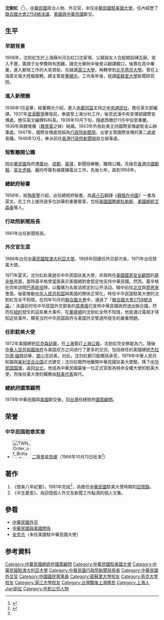 {{noteTA
|G1=PresidentsUS
|1=zh-hans:基辛格;zh-hk:基辛格;zh-tw:季辛吉;
}}
{{Infobox_officeholder
| name = 沈劍虹
| image name = 19690506沈劍虹.jpg
| width = 
| sex = 男 
| now = 中華民國政治人物、外交官
| period =
| party = {{KMT}}
| native place = [[上海市_(中華民國)|上海市]]
| nationality = {{QING}}（1908年－1911年）<br>{{ROC}}（1912年－2007年）
| date of birth ={{birth date|1908|7|2}}
| place of birth = {{QING|江蘇省}}[[松江府|松江府]][[寶山縣|寶山縣]]（今[[上海市|上海市]][[虹口區|虹口區]]）沈家灣
| date of death = {{death date and age|2007|7|12|1908|7|2}}
| place of death = {{ROC|臺北市}}
| educate = 
*美國密蘇里大學碩士<br><span style="color: blue;">(1935年)</span>
*北平燕京大學文學士<br><span style="color: blue;">(1932年)</span>
| past =
*總統府秘書<br><span style="color: blue;">(1956年-1966年10月31日)</span>
*外交部情報司司長<br><span style="color: blue;">(1959年-1961年7月4日)</span>
*行政院新聞局（第五任）局長<br><span style="color: blue;">(1961年7月4日-1966年10月31日)</span>
*駐澳洲大使館大使<br><span style="color: blue;">(1966年9月8日-1968年10月16日)</span>
*外交部常務次長<br><span style="color: blue;">(1968年10月16日-1971年4月12日)</span>
*駐美國大使館大使<br><span style="color: blue;">(1971年4月9日-1979年12月)</span>
*總統府國策顧問<br><span style="color: blue;">(1979年-1996年5月19日)</span>
*中國國民黨中央評議委員
*[[中央電影公司|中央電影公司]]董事長<br><span style="color: blue;"></span>
}}

'''沈劍虹'''（{{bd|1908年|7月2日|2007年|7月12日|catIdx=Shen沈劍虹}}<ref name=die>{{Cite web |url=http://www.chinareviewnews.com/doc/1004/0/8/6/100408678.html?coluid=23&kindid=296&docid=100408678 |title=存档副本 |accessdate=2007-08-11 |archive-date=2007-08-28 |archive-url=https://web.archive.org/web/20070828211115/http://www.chinareviewnews.com/doc/1004/0/8/6/100408678.html?coluid=23&kindid=296&docid=100408678 |dead-url=no }}</ref>），[[中華民國|中華民國]]政治人物、外交官，末任[[中華民國駐美國大使|中華民國駐美國大使]]，任內經歷了[[聯合國大會2758號決議|聯合國大會2758號決議]]、[[中華民國與美國關係|美國與中華民國]]斷交。

==生平==
===早期背景===
1908年，沈劍虹生於上海蘇州河北虹口沈家灣，父親與友人合股開設磚瓦廠，收入不豐，籌措子女學費時有困難。讀完光華附中後曾以翻譯餬口，後靠在高中畢業，進入郵局工作的大哥資助，先就讀[[滬江大學|滬江大學]]，再轉學到[[北平|北平]][[燕京大學|燕京大學]]。曾在上海英文報大陸報服務，總主管是[[董顯光|董顯光]]。工作兩年後，就讀[[密蘇里大學|密蘇里大學]]新聞研究院。

===進入新聞圈===
1936年1月返華，經董顯光介紹，進入由[[蕭同茲|蕭同茲]]主持之[[中央通訊社|中央通訊社]]，擔任英文部編譯。1937年[[淞滬会战|淞滬戰爭]]爆發前，奉調至上海分社工作，後至武漢中央宣傳部國際宣傳處，擔任英文編撰科科長。1938年10月下旬，隨處西撤於11月中旬至重慶。1939年與魏惟儀（[[魏景蒙|魏景蒙]]之妹）結婚。1943年外放赴美主持國際宣傳處駐金山辦事處。1947年，國際宣傳處改組為[[行政院新聞局|行政院新聞局]]，出掌主管國際宣傳的第二處處長職。1948年12月，奉派前往[[香港|香港]][[行政院新聞局|行政院新聞局]]設立辦事處。

===短暫離開公職===
因[[中華民國|中華民國]]政府遷[[廣州|廣州]]、[[成都|成都]]、[[臺灣|臺灣]]，新聞局解散，離開公職。先後在[[香港中國郵報|香港中國郵報]]、[[英文虎報|英文虎報]]、麗的呼聲有線廣播電台工作，先後七年，直到1956年。

===總統府秘書===
1956年，經[[陶希聖|陶希聖]]介紹，出任總統府秘書，為[[蔣介石|蔣介石]]翻譯《[[蘇俄在中國|蘇俄在中國]]》一書為英文。在工作上接待過多位訪華的重要賓客，包括[[美國國務卿|美國國務卿]][[约翰·福斯特·杜勒斯|杜勒斯]]、[[美國總統|美國總統]][[艾森豪|艾森豪]]等人。

===行政院新聞局長===
1961年出任新聞局長。

===外交官生涯===
1966年出任[[中国驻澳大利亚大使列表|中華民國駐澳大利亞大使]]。1968年回國任外交部次長，1971年出任駐美大使。

1971年夏天，沈剑虹赴美就任中华民国驻美大使，并與時任[[美國國家安全顧問|美國國家安全顧問]]的[[基辛格|基辛格]]見面，當時基辛格曾當面表示美國絕對會堅定地支持中華民國。然而，基辛格在同年訪問[[巴基斯坦|巴基斯坦]]時，以腹痛为名取消原定的公开活动，暗中前往[[北京|北京]]與[[周恩來|周恩來]]會面，秘密推動[[中华人民共和国|中华人民共和国]]與美国的關係正常化，時任中华民国駐美大使的沈劍虹完全不知情。在同年10月的[[聯合國大會|聯合國大會]]中，通過了「[[聯合國大會2758號决議|聯合國大會2758號决議]]」：{{quote|恢复中华人民共和国的一切权利，承认她的政府的代表为中国在联合国组织的唯一合法代表并立即把蒋介石的代表从它在联合国组织及其所属一切机构中所非法占据的席位上驱逐出去。<ref>{{Cite web |url=http://www.un.org/chinese/ga/ares2758.html |title=存档副本 |accessdate=2010-11-28 |archive-date=2011-03-19 |archive-url=https://web.archive.org/web/20110319024245/http://www.un.org/chinese/ga/ares2758.html |dead-url=no }}</ref>}}決議前时任中华民国外交部長的[[周書楷|周書楷]]已宣佈中華民國政府退出聯合國。然而在[[紐約|紐約]]發生的這些重大事件，在[[华盛顿哥伦比亚特区|華盛頓]]的沈劍虹全然不知情，他是通过電視才得知这些事件，顯見当时中华民国政府与美国外交管道所發生的嚴重問題。

===任职駐美大使===
1972年美國總統[[尼克森訪華|尼克森訪華]]，在[[上海|上海]]簽訂[[上海公報|上海公報]]，沈劍虹完全無能為力。隨後[[中華人民共和國政府|中華人民共和國政府]]与美国双方之间进行了更多的交流，包括继任的美國總統[[杰拉尔德·福特|杰拉尔德·福特]]訪華、[[鄧小平|鄧小平]]訪美，对此，沈剑虹都只能概括承受。1979年中華人民共和國與[[美利坚合众国|美利坚合众国]]正式建交；沈剑虹黯然地離開中華民國驻美大使館，降下[[中华民国国旗|中华民国国旗]]，返回[[台北|台北]]。他成為中華民國最後一位正式官銜為特命全權大使的駐美大使，而後驻美大使的職務由[[中華民國駐美代表|駐美代表]]取代。

===總統府國策顧問===
1979年中華民國與[[美國|美國]]斷交後，回[[台灣|台灣]]任總統府[[國策顧問|國策顧問]]。

==荣誉==
===中华民国勋章奖章===
* [[File:TWN_Order_of_Brilliant_Star_2Class_BAR.svg|60px]] [[景星勋章|二等景星勋章]]（1966年10月13日批准<ref>{{cite journal |title=總統令 |url=https://twinfo.ncl.edu.tw/tiqry/hypage.cgi?HYPAGE=search/merge_pdf.hpg&dtd_id=12&type=g&sysid=E1000179&jid=79007133&vol=55101400&page=%E9%A0%811-2 |journal=總統府公報 |publisher=總統府第三局 |volume=第1792號 |date=1966-10-14 |page=1页 |access-date=2021-09-07 |archive-date=2021-09-07 |archive-url=https://web.archive.org/web/20210907101431/https://twinfo.ncl.edu.tw/tiqry/hypage.cgi?HYPAGE=search%2Fmerge_pdf.hpg&dtd_id=12&type=g&sysid=E1000179&jid=79007133&vol=55101400&page=%E9%A0%811-2 |dead-url=no }}</ref>）

==著作==
#《使美八年紀要》，1981年完成<ref name=die/>，為擔任[[中華民國|中華民國]]駐美大使時期的[[回憶錄|回憶錄]]。
#《半生憂患》，為回憶個人外交及新聞工作點滴的個人文集。

==參看==
*[[中華民國外交|中華民國外交]]
*[[中華民國與美國關係|中華民國與美國關係]]
*[[安克志|安克志]]（末任美國駐中華民國大使）

==参考資料==
<div class="references-small">
<references />
</div>

{{start box}}
{{s-before|[[沈錡|沈錡]]}}
{{s-title|[[行政院新聞局|行政院新聞局]]局長|1961年—1966年}}
{{s-after|[[魏景蒙|魏景蒙]]}}
{{s-before|rows=2|[[周書楷|周書楷]]}}
{{s-title|[[中華民國駐美國大使|中華民國駐美國大使]]|1971年—1979年}}
{{s-after|[[夏功權|夏功權]]|[[中華民國駐美代表|中華民國駐美代表]]}}
{{s-title|[[中國駐美國大使|中國駐美國大使]]|1971年—1979年}}
{{s-after|[[柴澤民|柴澤民]]|[[中華人民共和國駐美國大使|中華人民共和國駐美國大使]]}}
{{end box}}

{{中華民國駐美國大使}}
{{Authority control}}
{{DEFAULTSORT:Shen沈劍虹}}
[[Category:中華民國總統府國策顧問|Category:中華民國總統府國策顧問]]
[[Category:中華民國駐美國大使|Category:中華民國駐美國大使]]
[[Category:中華民國駐澳大利亞大使|Category:中華民國駐澳大利亞大使]]
[[Category:中華民國行政院新聞局局長|Category:中華民國行政院新聞局局長]]
[[Category:中華民國外交官|Category:中華民國外交官]]
[[Category:中國國民黨黨員|Category:中國國民黨黨員]]
[[Category:密蘇里大學校友|Category:密蘇里大學校友]]
[[Category:燕京大學校友|Category:燕京大學校友]]
[[Category:滬江大學校友|Category:滬江大學校友]]
[[Category:台灣戰後上海移民|Category:台灣戰後上海移民]]
[[Category:上海人|Category:上海人]]
[[Category:沈姓|Jian劍虹]]
[[Category:中影公司人物|Category:中影公司人物]]